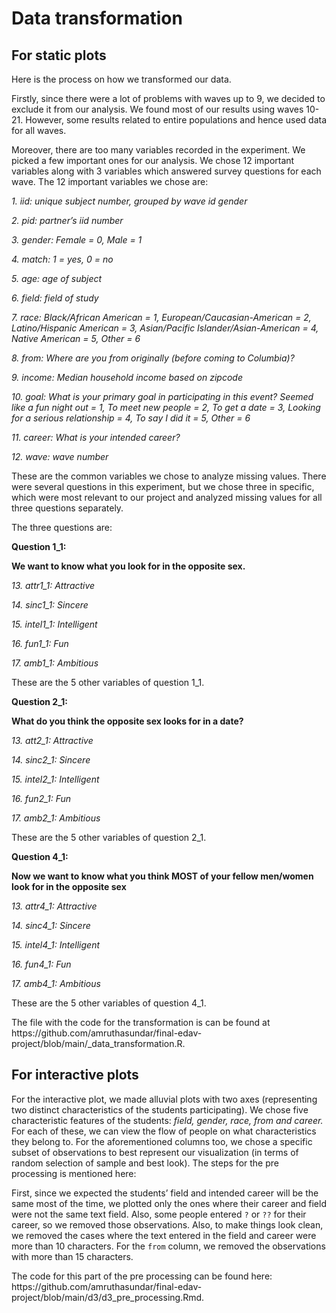 # Data transformation


## For static plots
Here is the process on how we transformed our data.

Firstly, since there were a lot of problems with waves up to 9, we decided to exclude it from our analysis. We found most of our results using waves 10-21. However, some results related to entire populations and hence used data for all waves.

Moreover, there are too many variables recorded in the experiment. We picked a few important ones for our analysis. We chose 12 important variables along with 3 variables which answered survey questions for each wave. The 12 important variables we chose are:

*1. iid: unique subject number, grouped by wave id gender*

*2. pid: partner’s iid number*

*3. gender:	Female = 0,	Male = 1*

*4. match: 1 = yes, 0 = no*

*5. age: age of subject*

*6. field: field of study*

*7. race: Black/African American = 1,*
	    *European/Caucasian-American = 2,*
    	*Latino/Hispanic American = 3,*
    	*Asian/Pacific Islander/Asian-American = 4,*
    	*Native American = 5,*
    	*Other = 6*
    	
*8. from: Where are you from originally (before coming to Columbia)? *

*9. income: Median household income based on zipcode*

*10. goal: What is your primary goal in participating in this event? *
	    *Seemed like a fun night out = 1,*
    	*To meet new people = 2,*
    	*To get a date = 3,*
    	*Looking for a serious relationship = 4,*
    	*To say I did it = 5,*
    	*Other = 6*

*11. career: What is your intended career?*

*12. wave: wave number*

These are the common variables we chose to analyze missing values. There were several questions in this experiment, but we chose three in specific, which were most relevant to our project and analyzed missing values for all three questions separately.

The three questions are:

**Question 1_1:**

**We want to know what you look for in the opposite sex.**

*13. attr1_1: Attractive*

*14. sinc1_1: Sincere*

*15. intel1_1: Intelligent*

*16. fun1_1: Fun*

*17. amb1_1: Ambitious*

These are the 5 other variables of question 1_1.


**Question 2_1:**

**What do you think the opposite sex looks for in a date?**

*13. att2_1: Attractive*

*14. sinc2_1: Sincere*

*15. intel2_1: Intelligent*

*16. fun2_1: Fun*

*17. amb2_1: Ambitious*

These are the 5 other variables of question 2_1.


**Question 4_1:**

**Now we want to know what you think MOST of your fellow men/women look for in the opposite sex**

*13. attr4_1: Attractive*

*14. sinc4_1: Sincere*

*15. intel4_1: Intelligent*

*16. fun4_1: Fun*

*17. amb4_1: Ambitious*

These are the 5 other variables of question 4_1.

The file with the code for the transformation is can be found at https://github.com/amruthasundar/final-edav-project/blob/main/_data_transformation.R.


## For interactive plots

For the interactive plot, we made alluvial plots with two axes (representing two distinct characteristics of the students participating). We chose five characteristic features of the students: *field, gender, race, from and career.* For each of these, we can view the flow of people on what characteristics they belong to. For the aforementioned columns too, we chose a specific subset of observations to best represent our visualization (in terms of random selection of sample and best look). The steps for the pre processing is mentioned here:

First, since we expected the students' field and intended career will be the same most of the time, we plotted only the ones where their career and field were not the same text field. Also, some people entered `?` or `??` for their career, so we removed those observations. Also, to make things look clean, we removed the cases where the text entered in the field and career were more than 10 characters. For the `from` column, we removed the observations with more than 15 characters.

The code for this part of the pre processing can be found here: https://github.com/amruthasundar/final-edav-project/blob/main/d3/d3_pre_processing.Rmd.








